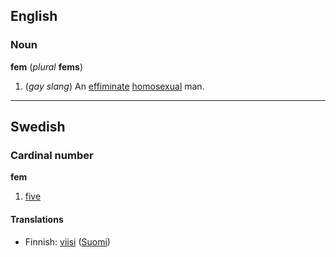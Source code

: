 ==English==
===Noun===
'''fem''' (''plural'' '''fems''')

#(''gay slang'') An [[effiminate]] [[homosexual]] man.

----
==Swedish==
===Cardinal number===
'''fem'''

#[[five]]

====Translations====
*Finnish: [[viisi]] ([[:fi:viisi|Suomi]])